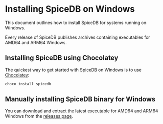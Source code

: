 # Installing SpiceDB on Windows

This document outlines how to install SpiceDB for systems running on Windows.

Every release of SpiceDB publishes archives containing executables for AMD64 and ARM64 Windows.

## Installing SpiceDB using Chocolatey

The quickest way to get started with SpiceDB on Windows is to use [Chocolatey]:

```powershell
choco install spicedb
```

[Chocolatey]: https://push.chocolatey.org

## Manually installing SpiceDB binary for Windows

You can download and extract the latest executable for AMD64 and ARM64 Windows from the [releases page].

[releases page]: https://github.com/authzed/spicedb/releases/latest
